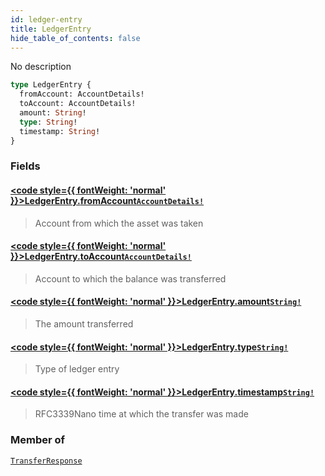 ```yaml
---
id: ledger-entry
title: LedgerEntry
hide_table_of_contents: false
---
```








No description

```graphql
type LedgerEntry {
  fromAccount: AccountDetails!
  toAccount: AccountDetails!
  amount: String!
  type: String!
  timestamp: String!
}
```


### Fields

#### [<code style={{ fontWeight: 'normal' }}>LedgerEntry.<b>fromAccount</b></code>](#)<Bullet />[`AccountDetails!`](/docs/testnet/graphql/objects/account-details) <Badge class="secondary" text="non-null"/> <Badge class="secondary" text="object"/>
> Account from which the asset was taken
> 

#### [<code style={{ fontWeight: 'normal' }}>LedgerEntry.<b>toAccount</b></code>](#)<Bullet />[`AccountDetails!`](/docs/testnet/graphql/objects/account-details) <Badge class="secondary" text="non-null"/> <Badge class="secondary" text="object"/>
> Account to which the balance was transferred
> 

#### [<code style={{ fontWeight: 'normal' }}>LedgerEntry.<b>amount</b></code>](#)<Bullet />[`String!`](/docs/testnet/graphql/scalars/string) <Badge class="secondary" text="non-null"/> <Badge class="secondary" text="scalar"/>
> The amount transferred
> 

#### [<code style={{ fontWeight: 'normal' }}>LedgerEntry.<b>type</b></code>](#)<Bullet />[`String!`](/docs/testnet/graphql/scalars/string) <Badge class="secondary" text="non-null"/> <Badge class="secondary" text="scalar"/>
> Type of ledger entry
> 

#### [<code style={{ fontWeight: 'normal' }}>LedgerEntry.<b>timestamp</b></code>](#)<Bullet />[`String!`](/docs/testnet/graphql/scalars/string) <Badge class="secondary" text="non-null"/> <Badge class="secondary" text="scalar"/>
> RFC3339Nano time at which the transfer was made
> 



### Member of

[`TransferResponse`](/docs/testnet/graphql/objects/transfer-response)  <Badge class="secondary" text="object"/>



